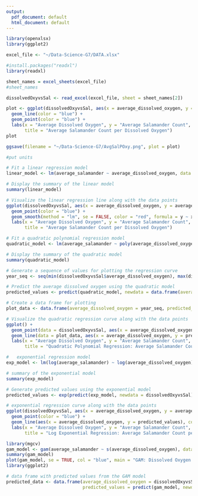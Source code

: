 ```yaml
---
output:
  pdf_document: default
  html_document: default
---
```

```r
library(openxlsx)
library(ggplot2)

excel_file <- "~/Data-Science-G7/DATA.xlsx"

#install.packages("readxl")
library(readxl)

sheet_names = excel_sheets(excel_file)
#sheet_names

dissolvedOxyvsSal <- read_excel(excel_file, sheet = sheet_names[2])

plot <- ggplot(dissolvedOxyvsSal, aes(x = average_dissolved_oxygen, y = average_salamander)) +
  geom_line(color = "blue") +
  geom_point(color = "blue") +
  labs(x = "Average Dissolved Oxygen", y = "Average Salamander Count", 
       title = "Average Salamander Count per Dissolved Oxygen")
plot

ggsave(filename = "~/Data-Science-G7/AvgSalPOxy.png", plot = plot)

#put units
```
```r
# Fit a linear regression model
linear_model <- lm(average_salamander ~ average_dissolved_oxygen, data = dissolvedOxyvsSal)

# Display the summary of the linear model
summary(linear_model)

# Visualize the linear regression line along with the data points
ggplot(dissolvedOxyvsSal, aes(x = average_dissolved_oxygen, y = average_salamander)) +
  geom_point(color = "blue") +
  geom_smooth(method = "lm", se = FALSE, color = "red", formula = y ~ x) +
  labs(x = "Average Dissolved Oxygen", y = "Average Salamander Count", 
       title = "Average Salamander Count per Dissolved Oxygen")
```
```r
# Fit a quadratic polynomial regression model
quadratic_model <- lm(average_salamander ~ poly(average_dissolved_oxygen, 2), data = dissolvedOxyvsSal)

# Display the summary of the quadratic model
summary(quadratic_model)

# Generate a sequence of values for plotting the regression curve
year_seq <- seq(min(dissolvedOxyvsSal$average_dissolved_oxygen), max(dissolvedOxyvsSal$average_dissolved_oxygen), length.out = 100)

# Predict the average dissolved oxygen using the quadratic model
predicted_values <- predict(quadratic_model, newdata = data.frame(average_dissolved_oxygen = year_seq))

# Create a data frame for plotting
plot_data <- data.frame(average_dissolved_oxygen = year_seq, predicted_values = predicted_values)

# Visualize the quadratic regression curve along with the data points
ggplot() +
  geom_point(data = dissolvedOxyvsSal, aes(x = average_dissolved_oxygen, y = average_salamander), color = "blue") +
  geom_line(data = plot_data, aes(x = average_dissolved_oxygen, y = predicted_values), color = "red") +
  labs(x = "Average Dissolved Oxygen", y = "Average Salamander Count", 
       title = "Quadratic Polynomial Regression: Average Salamander Count per Dissolved Oxygen")
```
```r
#   exponential regression model
exp_model <- lm(log(average_salamander) ~ log(average_dissolved_oxygen), data = dissolvedOxyvsSal)

# summary of the exponential model
summary(exp_model)

# Generate predicted values using the exponential model
predicted_values <- exp(predict(exp_model, newdata = dissolvedOxyvsSal))

# exponential regression curve along with the data points
ggplot(dissolvedOxyvsSal, aes(x = average_dissolved_oxygen, y = average_salamander)) +
  geom_point(color = "blue") +
  geom_line(aes(x = average_dissolved_oxygen, y = predicted_values), color = "red") +
  labs(x = "Average Dissolved Oxygen", y = "Average Salamander Count", 
       title = "Log Exponential Regression: Average Salamander Count per Dissolved Oxygen")
```
```r
library(mgcv)
gam_model <- gam(average_salamander ~ s(average_dissolved_oxygen), data = dissolvedOxyvsSal)
summary(gam_model)
plot(gam_model, se = TRUE, col = "blue", main = "GAM: Dissolved Oxygen and Average salamander")
library(ggplot2)

# data frame with predicted values from the GAM model
predicted_data <- data.frame(average_dissolved_oxygen = dissolvedOxyvsSal$average_dissolved_oxygen,
                             predicted_values = predict(gam_model, newdata = dissolvedOxyvsSal))


```


